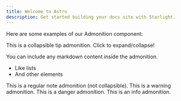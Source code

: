 ```yaml
---
title: Welcome to Astro
description: Get started building your docs site with Starlight.
---
```



Here are some examples of our Admonition component:

<Admonition type="tip" title="Pro tip!" collapsible>
This is a collapsible tip admonition. Click to expand/collapse!

You can include any markdown content inside the admonition.
- Like lists
- And other elements
</Admonition>

<Admonition type="note" title="Note">
This is a regular note admonition (not collapsible).
</Admonition>

<Admonition type="warning" title="Warning">
This is a warning admonition.
</Admonition>

<Admonition type="danger" title="Danger!">
This is a danger admonition.
</Admonition>

<Admonition type="info" title="Information">
This is an info admonition.
</Admonition>
